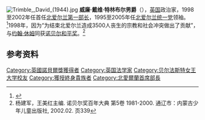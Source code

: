 {{expand|time=2013-10-15T09:09:23+00:00}}
[[File:Trimble,_David_(1944).jpg|thumb]]
'''威廉·戴维·特林布尔男爵'''{{nobel icon|2018年諾貝爾和平獎}}（{{bd|1944年|10月15日||}}），[[英国|英国]]政治家，1998至2002年任首任[[北爱尔兰第一部长|北爱尔兰第一部长]]，1995至2005年任[[北爱尔兰统一党|北爱尔兰统一党]]领袖。<ref>{{cite news |url=http://www.highbeam.com/doc/1G1-60195305.html?refid=gnews_1108 |title=The Stormont debacle: Opinions divided on d'Hondt drama; From Portrush to Portaferry and Larne to Strabane the people of Ulster were split over the shambles at Stormont. Stephen Dunwoody assesses the mood on the streets |publisher=The News Letter (Belfast, Northern Ireland) |date=16 July 1999 |accessdate=28 June 2010 }}{{Dead link|date=2019年2月 |bot=InternetArchiveBot |fix-attempted=yes }}</ref>1998年，因为“为结束北爱尔兰造成3500人丧生的宗教和社会冲突做出了贡献”，与[[约翰·休姆|约翰·休姆]]同获[[诺贝尔和平奖|诺贝尔和平奖]]。<ref>杨建军，王美红主编. 诺贝尔奖百年大典 第5卷 1981-2000. 通辽市：内蒙古少年儿童出版社, 2002.02. 页339</ref>

==参考资料==
{{reflist}}

{{诺贝尔和平奖获得者 (1976年－2000年)}}

{{Authority control}}
[[Category:英國諾貝爾獎獲得者|Category:英國諾貝爾獎獲得者]]
[[Category:英国法学家|Category:英国法学家]]
[[Category:贝尔法斯特女王大学校友|Category:贝尔法斯特女王大学校友]]
[[Category:獲授終身貴族者|Category:獲授終身貴族者]]
[[Category:北愛爾蘭首席部長|Category:北愛爾蘭首席部長]]